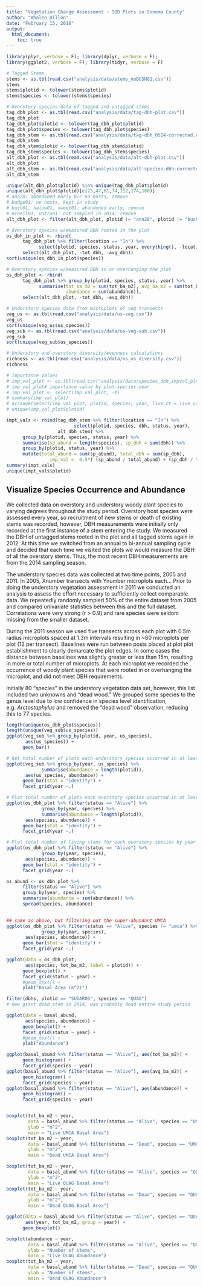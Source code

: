 ```yaml
---
title: "Vegetation Change Assessment - SOD Plots in Sonoma County"
author: "Whalen Dillon"
date: "February 15, 2016"
output: 
  html_document:
    toc: true
---
```



```r
library(plyr, verbose = F); library(dplyr, verbose = F);
library(ggplot2, verbose = F); library(tidyr, verbose = F)

# Tagged Stems
stems <- as.tbl(read.csv("analysis/data/stems_noBUSH01.csv"))
stems
stems$plotid <- tolower(stems$plotid)
stems$species <- tolower(stems$species)

# Overstory species data of tagged and untagged stems
tag_dbh_plot <- as.tbl(read.csv("analysis/data/tag-dbh-plot.csv"))
tag_dbh_plot
tag_dbh_plot$plotid <- tolower(tag_dbh_plot$plotid)
tag_dbh_plot$species <- tolower(tag_dbh_plot$species)
tag_dbh_stem <- as.tbl(read.csv("analysis/data/tag-dbh_0514-corrected.csv"))
tag_dbh_stem
tag_dbh_stem$plotid <- tolower(tag_dbh_stem$plotid)
tag_dbh_stem$species <- tolower(tag_dbh_stem$species)
alt_dbh_plot <- as.tbl(read.csv("analysis/data/alt-dbh-plot.csv"))
alt_dbh_plot
alt_dbh_stem <- as.tbl(read.csv("analysis/data/alt-species-dbh-corrected.csv"))
alt_dbh_stem

unique(alt_dbh_plot$plotid) %in% unique(tag_dbh_plot$plotid)
unique(alt_dbh_plot$plotid)[c(25,47,61,74,112,174,180)]
# ann28: abandoned early b/c no hosts, remove
# badge01: no hosts, kept in study
# bush01, halow01, sweet01: abandoned early, remove
# mcneil01, votru01: not sampled in 2014, remove
alt_dbh_plot <- filter(alt_dbh_plot, plotid != "ann28", plotid != "bush01", plotid != "halow01", plotid != "sweet01", plotid != "mcneil01", plotid != "votru01")

# Overstory species w/measured DBH rooted in the plot
os_dbh_in_plot <- rbind(
      tag_dbh_plot %>% filter(location == "In") %>% 
            select(plotid, species, status, year, everything(), -location), 
      select(alt_dbh_plot, -tot_dbh, -avg_dbh))
sort(unique(os_dbh_in_plot$species))

# Overstory species w/measured DBH in or overhanging the plot
os_dbh_plot <- rbind(
      tag_dbh_plot %>% group_by(plotid, species, status, year) %>% 
            summarise(tot_ba_m2 = sum(tot_ba_m2), avg_ba_m2 = sum(tot_ba_m2)/sum(abundance),
                      abundance = sum(abundance)), 
      select(alt_dbh_plot, -tot_dbh, -avg_dbh))

# Understory species data from microplots of veg transects
veg_us <- as.tbl(read.csv("analysis/data/us-veg.csv"))
veg_us
sort(unique(veg_us$us_species))
veg_sub <- as.tbl(read.csv("analysis/data/us-veg-sub.csv"))
veg_sub
sort(unique(veg_sub$us_species))

# Understory and overstory diversity/evenness calculations
richness <- as.tbl(read.csv("analysis/data/os_us_diversity.csv"))
richness

# Importance Values
# imp_val_plot <- as.tbl(read.csv("analysis/data/species_dbh_impval_plot.csv"))
# imp_val_plot# importance value by plot-species-year
# imp_val_plot <- select(imp_val_plot, -X)
# summary(imp_val_plot)
# arrange(select(imp_val_plot, plotid, species, year, live.ct = live_count, all.live.ct = all_live_count, live.tot.dbh = live_tot_dbh, all.live.dbh = all_live_dbh, imp.val = imp_value) %>% filter(year == 2014), plotid)
# unique(imp_val_plot$plotid)

impt_vals <- rbind(tag_dbh_stem %>% filter(location == "In") %>% 
                         select(plotid, species, dbh, status, year), 
                   alt_dbh_stem) %>% 
      group_by(plotid, species, status, year) %>% 
      summarise(sp_abund = length(species), sp_dbh = sum(dbh)) %>% 
      group_by(plotid, status, year) %>% 
      mutate(total_abund = sum(sp_abund), total_dbh = sum(sp_dbh), 
                imp_val =  0.5*( (sp_abund / total_abund) + (sp_dbh / total_dbh) ) )
summary(impt_vals)
unique(impt_vals$plotid)
```


## Visualize Species Occurrence and Abundance
We collected data on overstory and understory woody plant species to varying degrees throughout the study period. Overstory host species were assessed every year, so recruitment of new stems or death of existing stems was recorded, however, DBH measurements were initially only recorded at the first instance of a stem entering the study. We measured the DBH of untagged stems rooted in the plot and all tagged stems again in 2012. At this time we switched from an annual to bi-annual sampling cycle and decided that each time we visited the plots we would measure the DBH of all the overstory stems. Thus, the most recent DBH measurements are from the 2014 sampling season.

The understory species data was collected at two time points, 2005 and 2011. In 2005, Xnumber transects with Ynumber microplots each... Prior to doing the understory vegetation assessment in 2011 we conducted an analysis to assess the effort necessary to sufficiently collect comparable data. We repeatedly randomly sampled 50% of the entire dataset from 2005 and compared univariate statistics between this and the full dataset. Correlations were very strong (r > 0.9) and rare species were seldom missing from the smaller dataset.

During the 2011 season we used five transects across each plot with 0.5m radius microplots spaced at 1.3m intervals resulting in ~60 microplots per plot (12 per transect). Baselines were run between posts placed at plot plot establishment to clearly demarcate the plot edges. In some cases the distance between baselines was slightly greater or less than 15m, resulting in more or total number of microplots. At each microplot we recorded the occurrence of woody plant species that were rooted in or overhanging the microplot, and did not meet DBH requirements. 

Initially 80 "species" in the understory vegetation data set, however, this list included two unknowns and "dead wood." We grouped some species to the genus level due to low confidence in species level identification, e.g. *Arctostaphylus* and removed the "dead wood" observation, reducing this to 77 species. 

```r
length(unique(os_dbh_plot$species))
length(unique(veg_sub$us_species))
ggplot(veg_sub %>% group_by(plotid, year, us_species), 
       aes(us_species)) +
      geom_bar()

# Get total number of plots each understory species occurred in at least once
ggplot(veg_sub %>% group_by(year, us_species) %>% 
             summarise(abundance = length(plotid)), 
       aes(us_species, abundance)) +
      geom_bar(stat = "identity") +
      facet_grid(year ~.)

# Plot total number of plots each overstory species occurred in at least once
ggplot(os_dbh_plot %>% filter(status == "Alive") %>% 
             group_by(year, species) %>% 
             summarise(abundance = length(plotid)), 
       aes(species, abundance)) +
      geom_bar(stat = "identity") +
      facet_grid(year ~.)
```

```r
# Plot total number of living stems for each overstory species by year
ggplot(os_dbh_plot %>% filter(status == "Alive") %>% 
             group_by(year, species), 
       aes(species, abundance)) +
      geom_bar(stat = "identity") +
      facet_grid(year ~.)

os_abund <- os_dbh_plot %>% 
      filter(status == "Alive") %>%
      group_by(year, species) %>% 
      summarise(abundance = sum(abundance)) %>% 
      spread(species, abundance)
      

## same as above, but filtering out the super-abundant UMCA
ggplot(os_dbh_plot %>% filter(status == "Alive", species != "umca") %>% 
             group_by(year, species), 
       aes(species, abundance)) +
      geom_bar(stat = "identity") +
      facet_grid(year ~.)
```


```r
ggplot(data = os_dbh_plot,
       aes(species, tot_ba_m2, label = plotid)) +
      geom_boxplot() +
      facet_grid(status ~ year) +
      #geom_text() +
      ylab("Basal Area (m^2)")

filter(dbhs, plotid == "SUGAR05", species == "QUAG")
# new giant dead stem in 2014, was probably dead entire study period

ggplot(data = basal_abund,
       aes(species, abundance)) +
      geom_boxplot() +
      facet_grid(status ~ year) +
      #geom_text() +
      ylab("Abundance")

ggplot(basal_abund %>% filter(status == "Alive"), aes(tot_ba_m2)) + 
      geom_histogram() +
      facet_grid(species ~ year)
ggplot(basal_abund %>% filter(status == "Alive"), aes(avg_ba_m2)) + 
      geom_histogram() +
      facet_grid(species ~ year)
ggplot(basal_abund %>% filter(status == "Alive"), aes(abundance)) + 
      geom_histogram() +
      facet_grid(species ~ year)


boxplot(tot_ba_m2 ~ year, 
        data = basal_abund %>% filter(status == "Alive", species == "UMCA"),
        ylab = "m^2",
        main = "Live UMCA Basal Area")
boxplot(tot_ba_m2 ~ year, 
        data = basal_abund %>% filter(status == "Dead", species == "UMCA"),
        ylab = "m^2",
        main = "Dead UMCA Basal Area")

boxplot(tot_ba_m2 ~ year, 
        data = basal_abund %>% filter(status == "Alive", species == "QUAG"),
        ylab = "m^2",
        main = "Live QUAG Basal Area")
boxplot(tot_ba_m2 ~ year, 
        data = basal_abund %>% filter(status == "Dead", species == "QUAG"),
        ylab = "m^2",
        main = "Dead QUAG Basal Area")

ggplot(data = basal_abund %>% filter(status == "Alive", species == "QUAG"),
       aes(year, tot_ba_m2, group = year)) +
      geom_boxplot()

boxplot(abundance ~ year, 
        data = basal_abund %>% filter(status == "Alive", species == "QUAG"),
        ylab = "Number of stems",
        main = "Live QUAG Abundance")
boxplot(tot_ba_m2 ~ year, 
        data = basal_abund %>% filter(status == "Dead", species == "QUAG"),
        ylab = "Number of stems",
        main = "Dead QUAG Abundance")
```


